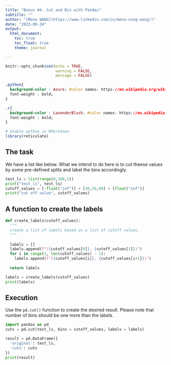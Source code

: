 ```yaml
---
title: "Bonus #4. Cut and Bin with Pandas"
subtitle: ""
author: "[Mena WANG](https://www.linkedin.com/in/mena-ning-wang/)"
date: "2023-09-24"
output: 
  html_document:
    toc: true
    toc_float: true
    theme: journal

---
```


```r
knitr::opts_chunk$set(echo = TRUE,
                      warning = FALSE,
                      message = FALSE)
```


```css

.python{
  background-color : Azure; #color names: https://en.wikipedia.org/wiki/Web_colors
  font-weight : bold;
}

.r{
  background-color : LavenderBlush; #color names: https://en.wikipedia.org/wiki/Web_colors
  font-weight : bold;
}

```

```r
# enable python in RMarkdown
library(reticulate)

```


## The task

We have a list like below. What we intend to do here is to cut theese values by some pre-defined splits and label the bins accordingly. 

```python
test_ls = list(range(0,100,5))
print("test_ls", test_ls)
cutoff_values = [-float("inf")] + [30,50,80] + [float("inf")]
print("cut off value", cutoff_values)
```

## A function to create the labels

```python
def create_labels(cutoff_values):
  """
  create a list of labels based on a list of cutoff values.
  """
  
  labels = []
  labels.append(f"({cutoff_values[0]}, {cutoff_values[1]})")
  for i in range(1, len(cutoff_values) - 1):
    labels.append(f"[{cutoff_values[i]}, {cutoff_values[i+1]})")
    
  return labels
```



```python
labels = create_labels(cutoff_values)
print(labels)
```
## Execution

Use the `pd.cut()` function to create the desired result. Please note that number of bins should be one more than the labels. 


```python
import pandas as pd
cuts = pd.cut(test_ls, bins = cutoff_values, labels = labels)

result = pd.DataFrame({
  'original': test_ls,
  'cuts': cuts
})
print(result)

```

